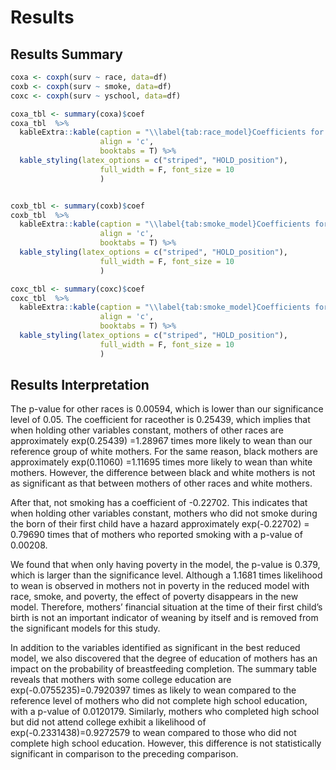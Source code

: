 # Results  

## Results Summary  
```r
coxa <- coxph(surv ~ race, data=df)
coxb <- coxph(surv ~ smoke, data=df)
coxc <- coxph(surv ~ yschool, data=df)
```

```r
coxa_tbl <- summary(coxa)$coef
coxa_tbl  %>% 
  kableExtra::kable(caption = "\\label{tab:race_model}Coefficients for Race Model",
                    align = 'c',
                    booktabs = T) %>% 
  kable_styling(latex_options = c("striped", "HOLD_position"), 
                    full_width = F, font_size = 10
                    )


coxb_tbl <- summary(coxb)$coef
coxb_tbl  %>% 
  kableExtra::kable(caption = "\\label{tab:smoke_model}Coefficients for Smoke Model",
                    align = 'c',
                    booktabs = T) %>% 
  kable_styling(latex_options = c("striped", "HOLD_position"), 
                    full_width = F, font_size = 10
                    )

coxc_tbl <- summary(coxc)$coef
coxc_tbl  %>% 
  kableExtra::kable(caption = "\\label{tab:smoke_model}Coefficients for Year of School Model",
                    align = 'c',
                    booktabs = T) %>% 
  kable_styling(latex_options = c("striped", "HOLD_position"), 
                    full_width = F, font_size = 10
                    )
```


## Results Interpretation  

The p-value for other races is 0.00594, which is lower than our significance level of 0.05. The coefficient for raceother is 0.25439, which implies that when holding other variables constant, mothers of other races are approximately exp(0.25439) =1.28967 times more likely to wean than our reference group of white mothers. For the same reason, black mothers are approximately exp(0.11060) =1.11695 times more likely to wean than white mothers. However, the difference between black and white mothers is not as significant as that between mothers of other races and white mothers. 

After that, not smoking has a coefficient of -0.22702. This indicates that when holding other variables constant, mothers who did not smoke during the born of their first child have a hazard approximately exp(-0.22702) = 0.79690 times that of mothers who reported smoking with a p-value of 0.00208. 

We found that when only having poverty in the model, the p-value is 0.379, which is larger than the significance level. Although a 1.1681 times likelihood to wean is observed in mothers not in poverty in the reduced model with race, smoke, and poverty, the effect of poverty disappears in the new model. Therefore, mothers’ financial situation at the time of their first child's birth is not an important indicator of weaning by itself and is removed from the significant models for this study. 

In addition to the variables identified as significant in the best reduced model, we also discovered that the degree of education of mothers has an impact on the probability of breastfeeding completion. The summary table reveals that mothers with some college education are exp(-0.0755235)=0.7920397 times as likely to wean compared to the reference level of mothers who did not complete high school education, with a p-value of 0.0120179. Similarly, mothers who completed high school but did not attend college exhibit a likelihood of exp(-0.2331438)=0.9272579 to wean compared to those who did not complete high school education. However, this difference is not statistically significant in comparison to the preceding comparison. 




